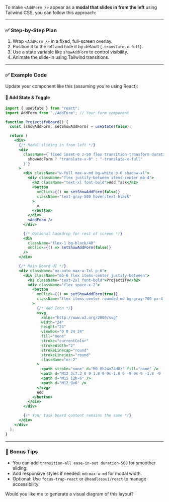 To make `<AddForm />` appear as a **modal that slides in from the left** using Tailwind CSS, you can follow this approach:

---

### ✅ Step-by-Step Plan

1. Wrap `<AddForm />` in a fixed, full-screen overlay.
2. Position it to the left and hide it by default (`-translate-x-full`).
3. Use a state variable like `showAddForm` to control visibility.
4. Animate the slide-in using Tailwind transitions.

---

### ✅ Example Code

Update your component like this (assuming you're using React):

#### 🔧 Add State & Toggle

```jsx
import { useState } from "react";
import AddForm from "./AddForm"; // Your form component

function ProjectifyBoard() {
  const [showAddForm, setShowAddForm] = useState(false);

  return (
    <div>
      {/* Modal sliding in from left */}
      <div
        className={`fixed inset-0 z-50 flex transition-transform duration-300 ${
          showAddForm ? "translate-x-0" : "-translate-x-full"
        }`}
      >
        <div className="w-full max-w-md bg-white p-6 shadow-xl">
          <div className="flex justify-between items-center mb-4">
            <h2 className="text-xl font-bold">Add Task</h2>
            <button
              onClick={() => setShowAddForm(false)}
              className="text-gray-500 hover:text-black"
            >
              ✕
            </button>
          </div>
          <AddForm />
        </div>

        {/* Optional backdrop for rest of screen */}
        <div
          className="flex-1 bg-black/40"
          onClick={() => setShowAddForm(false)}
        />
      </div>

      {/* Main Board UI */}
      <div className="mx-auto max-w-7xl p-6">
        <div className="mb-6 flex items-center justify-between">
          <h2 className="text-2xl font-bold">Projectify</h2>
          <div className="flex space-x-2">
            <button
              onClick={() => setShowAddForm(true)}
              className="flex items-center rounded-md bg-gray-700 px-4 py-2 text-white"
            >
              {/* Add Icon */}
              <svg
                xmlns="http://www.w3.org/2000/svg"
                width="24"
                height="24"
                viewBox="0 0 24 24"
                fill="none"
                stroke="currentColor"
                strokeWidth="2"
                strokeLinecap="round"
                strokeLinejoin="round"
                className="mr-2"
              >
                <path stroke="none" d="M0 0h24v24H0z" fill="none" />
                <path d="M12 3c7.2 0 9 1.8 9 9s-1.8 9 -9 9s-9 -1.8 -9 -9s1.8 -9 9 -9z" />
                <path d="M15 12h-6" />
                <path d="M12 9v6" />
              </svg>
              Add
            </button>
          </div>
        </div>

        {/* Your task board content remains the same */}
      </div>
    </div>
  );
}
```

---

### 🧪 Bonus Tips

- You can add `transition-all ease-in-out duration-500` for smoother sliding.
- Add responsive styles if needed: `md:max-w-md` for modal width.
- Optional: Use `focus-trap-react` or `@headlessui/react` to manage accessibility.

Would you like me to generate a visual diagram of this layout?
